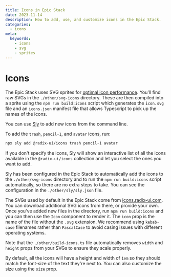```yaml
---
title: Icons in Epic Stack
date: 2023-11-14
description: How to add, use, and customize icons in the Epic Stack.
categories:
  - icons
meta:
  keywords:
    - icons
    - svg
    - sprites
---
```

# Icons

The Epic Stack uses SVG sprites for
[optimal icon performance](https://benadam.me/thoughts/react-svg-sprites/).
You'll find raw SVGs in the `./other/svg-icons` directory. These are then
compiled into a sprite using the `npm run build:icons` script which generates
the `icon.svg` file and an `icons.json` manifest file that allows Typescript to
pick up the names of the icons.

You can use [Sly](https://github.com/jacobparis-insiders/sly/tree/main/cli) to
add new icons from the command line.

To add the `trash`, `pencil-1`, and `avatar` icons, run:

```sh
npx sly add @radix-ui/icons trash pencil-1 avatar
```

If you don't specify the icons, Sly will show an interactive list of all the
icons available in the `@radix-ui/icons` collection and let you select the ones
you want to add.

Sly has been configured in the Epic Stack to automatically add the icons to the
`./other/svg-icons` directory and to run the `npm run build:icons` script
automatically, so there are no extra steps to take. You can see the
configuration in the `./other/sly/sly.json` file.

The SVGs used by default in the Epic Stack come from
[icons.radix-ui.com](https://icons.radix-ui.com/). You can download additional
SVG icons from there, or provide your own. Once you've added new files in the
directory, run `npm run build:icons` and you can then use the `Icon` component
to render it. The `icon` prop is the name of the file without the `.svg`
extension. We recommend using `kebab-case` filenames rather than `PascalCase` to
avoid casing issues with different operating systems.

Note that the `./other/build-icons.ts` file automatically removes `width` and
`height` props from your SVGs to ensure they scale properly.

By default, all the icons will have a height and width of `1em` so they should
match the font-size of the text they're next to. You can also customize the size
using the `size` prop.
